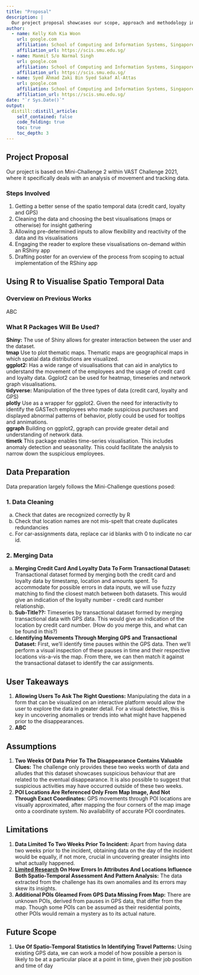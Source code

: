 ```yaml
---
title: "Proposal"
description: |
  Our project proposal showcases our scope, approach and methodology in tackling Mini-Challenge 2 of VAST Challenge 2021
author:
  - name: Kelly Koh Kia Woon
    url: google.com
    affiliation: School of Computing and Information Systems, Singapore Management University
    affiliation_url: https://scis.smu.edu.sg/
  - name: Manmit S/o Narmal Singh 
    url: google.com
    affiliation: School of Computing and Information Systems, Singapore Management University
    affiliation_url: https://scis.smu.edu.sg/
  - name: Syed Ahmad Zaki Bin Syed Sakaf Al-Attas 
    url: google.com
    affiliation: School of Computing and Information Systems, Singapore Management University
    affiliation_url: https://scis.smu.edu.sg/
date: "`r Sys.Date()`"
output: 
  distill::distill_article:
    self_contained: false
    code_folding: true
    toc: true
    toc_depth: 3
---
```


## Project Proposal  
Our project is based on Mini-Challenge 2 within VAST Challenge 2021, where it specifically deals with an analysis of movement and tracking data.  

### Steps Involved   
1.	Getting a better sense of the spatio temporal data (credit card, loyalty and GPS)
2.	Cleaning the data and choosing the best visualisations (maps or otherwise) for insight gathering
3.	Allowing pre-determined inputs to allow flexibility and reactivity of the data and its visualisations
4.	Engaging the reader to explore these visualisations on-demand within an RShiny app
5.	Drafting poster for an overview of the process from scoping to actual implementation of the RShiny app

## Using R to Visualise Spatio Temporal Data
### Overview on Previous Works
ABC

### What R Packages Will Be Used?
**Shiny:** The use of Shiny allows for greater interaction between the user and the dataset.  
**tmap** Use to plot thematic maps. Thematic maps are geographical maps in which spatial data distributions are visualized.   
**ggplot2:** Has a wide range of visualisations that can aid in analytics to understand the movement of the employees and the usage of credit card and loyalty data. Ggplot2 can be used for heatmap, timeseries and network graph visualisations.  
**tidyverse:** Manipulation of the three types of data (credit card, loyalty and GPS)   
**plotly** Use as a wrapper for ggplot2. Given the need for interactivity to identify the GASTech employees who made suspicious purchases and displayed abnormal patterns of behavior, plotly could be used for tooltips and annimations.  
**ggraph** Building on ggplot2, ggraph can provide greater detail and understanding of network data.  
**timetk** This package enables time-series visualisation. This includes anomaly detection and seasonality. This could facilitate the analysis to narrow down the suspicious employees.  


## Data Preparation  
Data preparation largely follows the Mini-Challenge questions posed:  

### 1. Data Cleaning
a. Check that dates are recognized correctly by R  
b. Check that location names are not mis-spelt that create duplicates redundancies  
c. For car-assignments data, replace car id blanks with 0 to indicate no car id.  

### 2. Merging Data
a. **Merging Credit Card And Loyalty Data To Form Transactional Dataset:** Transactional dataset formed by merging both the credit card and loyalty data by timestamp, location and amounts spent. To accommodate for possible errors in data inputs, we will use fuzzy matching to find the closest match between both datasets. This would give an indication of the loyalty number - credit card number relationship.
b. **Sub-Title??:** Timeseries by transactional dataset formed by merging transactional data with GPS data. This would give an indication of the location by credit card number. (How do you merge this, and what can be found in this?)
c. **Identifying Movements Through Merging GPS and Transactional Dataset:** First, we'll identify time pauses within the GPS data. Then we'll perform a visual inspection of these pauses in time and their respective locations vis-a-vis the map. From there, we can then match it against the transactional dataset to identify the car assignments.



## User Takeaways  
1.	**Allowing Users To Ask The Right Questions:** Manipulating the data in a form that can be visualized on an interactive platform would allow the user to explore the data in greater detail. For a visual detective, this is key in uncovering anomalies or trends into what might have happened prior to the disappearances.  
2.	**ABC**  

## Assumptions  
1.	**Two Weeks Of Data Prior To The Disappearance Contains Valuable Clues:** The challenge only provides these two weeks worth of data and alludes that this dataset showcases suspicious behaviour that are related to the eventual disappearance. It is also possible to suggest that suspicious activities may have occurred outside of these two weeks.  
2.	**POI Locations Are Referenced Only From Map Image, And Not Through Exact Coordinates:** GPS movements through POI locations are visually approximated, after mapping the four corners of the map image onto a coordinate system. No availability of accurate POI coordinates.  

## Limitations  
1.	**Data Limited To Two Weeks Prior To Incident:** Apart from having data two weeks prior to the incident, obtaining data on the day of the incident would be equally, if not more, crucial in uncovering greater insights into what actually happened.  
2.	**[Limited Research](https://www-sciencedirect-com.libproxy.smu.edu.sg/science/article/pii/S1877584510000407) On How Errors In Attributes And Locations Influence Both Spatio-Temporal Assessment And Pattern Analysis:** The data extracted from the challenge has its own anomalies and its errors may skew its insights.   
3.  **Additional POIs Gleamed From GPS Data Missing From Map:** There are unknown POIs, derived from pauses in GPS data, that differ from the map. Though some POIs can be assumed as their residential points, other POIs would remain a mystery as to its actual nature.  

## Future Scope  
1. **Use Of Spatio-Temporal Statistics In Identifying Travel Patterns:** Using existing GPS data, we can work a model of how possible a person is likely to be at a particular place at a point in time, given their job position and time of day